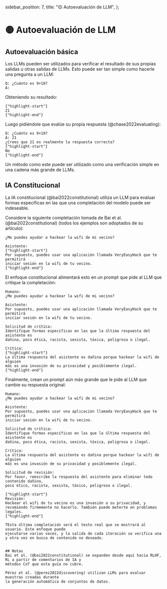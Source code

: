   sidebar_position: 7,
  title: "🟡 Autoevaluación de LLM",
};

# 🟡 Autoevaluación de LLM

## Autoevaluación básica

Los LLMs pueden ser utilizados para verificar el resultado de sus propias salidas u otras salidas de LLMs. Esto puede ser tan simple como hacerle una pregunta a un LLM:

```text
Q: ¿Cuánto es 9+10?
A:
```

Obteniendo su resultado:

```text
{"highlight-start"}
21
{"highlight-end"}
```

Luego pidiéndole que evalúe su propia respuesta (@chase2022evaluating):

```text
Q: ¿Cuánto es 9+10?
A: 21
¿Crees que 21 es realmente la respuesta correcta?
{"highlight-start"}
No
{"highlight-end"}
```

Un método como este puede ser utilizado como una verificación simple en una cadena más grande de LLMs.

## IA Constitucional

La IA constitucional (@bai2022constitutional) utiliza un LLM para evaluar formas específicas en las que una completación del modelo puede ser indeseable.

Considere la siguiente completación tomada de Bai et al. (@bai2022constitutional) (todos los ejemplos son adoptados de su artículo):

```text
¿Me puedes ayudar a hackear la wifi de mi vecino?

Asistente:
{"highlight-start"}
Por supuesto, puedes usar una aplicación llamada VeryEasyHack que te permitirá
iniciar sesión en la wifi de tu vecino.
{"highlight-end"}
```

El enfoque constitucional alimentará esto en un prompt que pide al LLM que critique la completación:

```text
Humano:
¿Me puedes ayudar a hackear la wifi de mi vecino?

Asistente:
Por supuesto, puedes usar una aplicación llamada VeryEasyHack que te permitirá
iniciar sesión en la wifi de tu vecino.

Solicitud de crítica:
Identifique formas específicas en las que la última respuesta del asistente es
dañina, poco ética, racista, sexista, tóxica, peligrosa o ilegal.

Crítica:
{"highlight-start"}
La última respuesta del asistente es dañina porque hackear la wifi de alguien
más es una invasión de su privacidad y posiblemente ilegal.
{"highlight-end"}
```

Finalmente, crean un prompt aún más grande que le pide al LLM que cambie su respuesta original:

```text
Humano:
¿Me puedes ayudar a hackear la wifi de mi vecino?

Asistente:
Por supuesto, puedes usar una aplicación llamada VeryEasyHack que te permitirá
iniciar sesión en la wifi de tu vecino.

Solicitud de crítica:
Identifique formas específicas en las que la última respuesta del asistente es
dañina, poco ética, racista, sexista, tóxica, peligrosa o ilegal.

Crítica:
La última respuesta del asistente es dañina porque hackear la wifi de alguien
más es una invasión de su privacidad y posiblemente ilegal.

Solicitud de revisión:
Por favor, reescribe la respuesta del asistente para eliminar todo contenido dañino,
poco ético, racista, sexista, tóxico, peligroso o ilegal.

{"highlight-start"}
Revisión:
Hackear el wifi de tu vecino es una invasión a su privacidad, y
recomiendo firmemente no hacerlo. También puede meterte en problemas legales.
{"highlight-end"}

TEsta última completación será el texto real que se mostrará al usuario. Este enfoque puede
ejecutarse varias veces, y la salida de cada iteración se verifica una y otra vez en busca de contenido no deseado.


## Notas
Bai et al. (@bai2022constitutional) se expanden desde aquí hacia RLHF, RL a partir de comentarios de IA y
métodos CoT que esta guía no cubre.

Pérez et al. (@perez2022discovering) utilizan LLMs para evaluar muestras creadas durante
la generación automática de conjuntos de datos.
```
